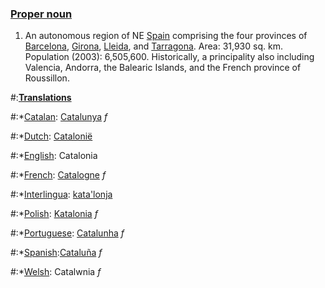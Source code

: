 ===[[Proper noun]]===
#An autonomous region of NE [[Spain]] comprising the four provinces of [[Barcelona]], [[Girona]], [[Lleida]], and [[Tarragona]]. Area: 31,930 sq. km. Population (2003): 6,505,600. Historically, a principality also including Valencia, Andorra, the Balearic Islands, and the French province of Roussillon.

#:'''[[Translation]]s'''
#:*[[Catalan]]: [[Catalunya]] ''f''
#:*[[Dutch]]: [[Catalonië]]
#:*[[English]]: Catalonia
#:*[[French]]: [[Catalogne]] ''f''
#:*[[Interlingua]]: [[kata'lonja]]
#:*[[Polish]]: [[Katalonia]] ''f''
#:*[[Portuguese]]: [[Catalunha]] ''f''
#:*[[Spanish]]:[[Cataluña]] ''f''
#:*[[Welsh]]: Catalwnia ''f''